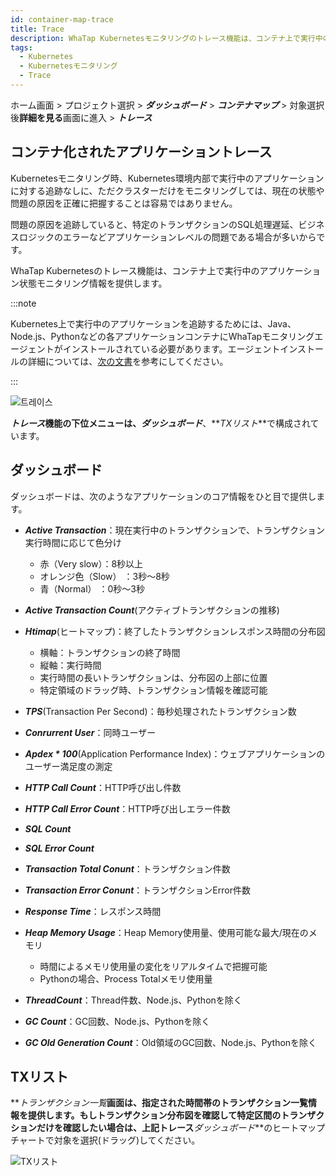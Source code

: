 ```yaml
---
id: container-map-trace
title: Trace
description: WhaTap Kubernetesモニタリングのトレース機能は、コンテナ上で実行中のアプリケーション状態モニタリング情報を提供します。
tags:
  - Kubernetes
  - Kubernetesモニタリング
  - Trace
---
```


ホーム画面 > プロジェクト選択 > **_ダッシュボード_** > **_コンテナマップ_** > 対象選択後**詳細を見る**画面に進入 > **_トレース_**

## コンテナ化されたアプリケーショントレース

Kubernetesモニタリング時、Kubernetes環境内部で実行中のアプリケーションに対する追跡なしに、ただクラスターだけをモニタリングしては、現在の状態や問題の原因を正確に把握することは容易ではありません。

問題の原因を追跡していると、特定のトランザクションのSQL処理遅延、ビジネスロジックのエラーなどアプリケーションレベルの問題である場合が多いからです。

WhaTap Kubernetesのトレース機能は、コンテナ上で実行中のアプリケーション状態モニタリング情報を提供します。

:::note

Kubernetes上で実行中のアプリケーションを追跡するためには、Java、Node.js、Pythonなどの各アプリケーションコンテナにWhaTapモニタリングエージェントがインストールされている必要があります。エージェントインストールの詳細については、[次の文書](install-application-agent)を参考にしてください。

:::

![트레이스](https://img.whatap.io/media/images/whatap_kubernetes_container_map_trace_example.png)

**_トレース_**機能の下位メニューは、**_ダッシュボード_**、**_TXリスト_**で構成されています。

## ダッシュボード

ダッシュボードは、次のようなアプリケーションのコア情報をひと目で提供します。

-   **_Active Transaction_**：現在実行中のトランザクションで、トランザクション実行時間に応じて色分け

    -   赤（Very slow）：8秒以上
    -   オレンジ色（Slow） ：3秒～8秒
    -   青（Normal） ：0秒～3秒

-   **_Active Transaction Count_**(アクティブトランザクションの推移)

-   **_Htimap_**(ヒートマップ)：終了したトランザクションレスポンス時間の分布図

    -   横軸：トランザクションの終了時間
    -   縦軸：実行時間
    -   実行時間の長いトランザクションは、分布図の上部に位置
    -   特定領域のドラッグ時、トランザクション情報を確認可能

-   **_TPS_**(Transaction Per Second)：毎秒処理されたトランザクション数

-   **_Conrurrent User_**：同時ユーザー

-   **_Apdex \* 100_**(Application Performance Index)：ウェブアプリケーションのユーザー満足度の測定

-   **_HTTP Call Count_**：HTTP呼び出し件数

-   **_HTTP Call Error Count_**：HTTP呼び出しエラー件数

-   **_SQL Count_**

-   **_SQL Error Count_**

-   **_Transaction Total Conunt_**：トランザクション件数

-   **_Transaction Error Conunt_**：トランザクションError件数

-   **_Response Time_**：レスポンス時間

-   **_Heap Memory Usage_**：Heap Memory使用量、使用可能な最大/現在のメモリ

    -   時間によるメモリ使用量の変化をリアルタイムで把握可能
    -   Pythonの場合、Process Totalメモリ使用量

-   **_ThreadCount_**：Thread件数、Node.js、Pythonを除く

-   **_GC Count_**：GC回数、Node.js、Pythonを除く

-   **_GC Old Generation Count_**：Old領域のGC回数、Node.js、Pythonを除く

## TXリスト

**_トランザクション一覧_**画面は、指定された時間帯のトランザクション一覧情報を提供します。もしトランザクション分布図を確認して特定区間のトランザクションだけを確認したい場合は、上記トレース**_ダッシュボード_**のヒートマップチャートで対象を選択(ドラッグ)してください。

![TXリスト](/img/k8s-tx-list.png)
